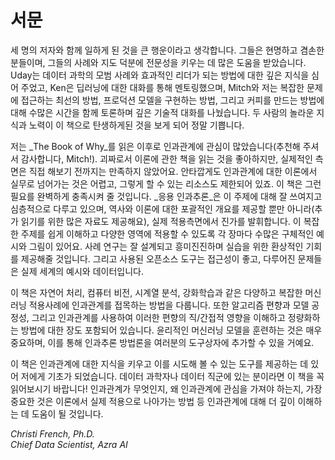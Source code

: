 # 서문 {-}

세 명의 저자와 함께 일하게 된 것을 큰 행운이라고 생각합니다. 그들은 현명하고 겸손한 분들이며, 그들의 사례와 지도 덕분에 전문성을 키우는 데 많은 도움을 받았습니다. Uday는 데이터 과학의 모범 사례와 효과적인 리더가 되는 방법에 대한 깊은 지식을 심어 주었고, Ken은 딥러닝에 대한 대화를 통해 멘토링했으며, Mitch와 저는 복잡한 문제에 접근하는 최선의 방법, 프로덕션 모델을 구현하는 방법, 그리고 커피를 만드는 방법에 대해 수많은 시간을 함께 토론하며 깊은 기술적 대화를 나눴습니다. 두 사람의 놀라운 지식과 노력이 이 책으로 탄생하게된 것을 보게 되어 정말 기쁩니다.

저는 _The Book of Why_를 읽은 이후로 인과관계에 관심이 많았습니다(추천해 주셔서 감사합니다, Mitch!). 괴짜로서 이론에 관한 책을 읽는 것을 좋아하지만, 실제적인 측면은 직접 해보기 전까지는 만족하지 않았어요. 안타깝게도 인과관계에 대한 이론에서 실무로 넘어가는 것은 어렵고, 그렇게 할 수 있는 리소스도 제한되어 있죠. 이 책은 그런 필요를 완벽하게 충족시켜 줄 것입니다. _응용 인과추론_은 이 주제에 대해 잘 쓰여지고 심층적으로 다루고 있으며, 역사와 이론에 대한 포괄적인 개요를 제공할 뿐만 아니라(추가 읽기를 위한 많은 자료도 제공해요), 실제 적용측면에서 진가를 발휘합니다. 이 복잡한 주제를 쉽게 이해하고 다양한 영역에 적용할 수 있도록 각 장마다 수많은 구체적인 예시와 그림이 있어요. 사례 연구는 잘 설계되고 흥미진진하며 실습을 위한 환상적인 기회를 제공해줄 것입니다. 그리고 사용된 오픈소스 도구는 접근성이 좋고, 다루어진 문제들은 실제 세계의 예시와 데이터입니다.

이 책은 자연어 처리, 컴퓨터 비전, 시계열 분석, 강화학습과 같은 다양하고 복잡한 머신러닝 적용사례에 인과관계를 접목하는 방법을 다룹니다. 또한 알고리즘 편향과 모델 공정성, 그리고 인과관계를 사용하여 이러한 편향의 직/간접적 영향을 이해하고 정량화하는 방법에 대한 장도 포함되어 있습니다. 윤리적인 머신러닝 모델을 훈련하는 것은 매우 중요하며, 이를 통해 인과추론 방법론을 여러분의 도구상자에 추가할 수 있을 거예요.

이 책은 인과관계에 대한 지식을 키우고 이를 시도해 볼 수 있는 도구를 제공하는 데 있어 저에게 기초가 되었습니다. 데이터 과학자나 데이터 직군에 있는 분이라면 이 책을 꼭 읽어보시기 바랍니다! 인과관계가 무엇인지, 왜 인과관계에 관심을 가져야 하는지, 가장 중요한 것은 이론에서 실제 적용으로 나아가는 방법 등 인과관계에 대해 더 깊이 이해하는 데 도움이 될 것입니다.

<cite>Christi French, Ph.D.<br>Chief Data Scientist, Azra AI</cite>